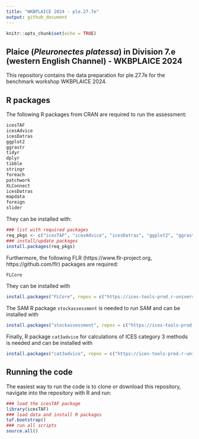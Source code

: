 ```yaml
---
title: "WKBPLAICE 2024 - ple.27.7e"
output: github_document
---
```


```r
knitr::opts_chunk$set(echo = TRUE)
```

## Plaice (_Pleuronectes platessa_) in Division 7.e (western English Channel) - WKBPLAICE 2024

This repository contains the data preparation for ple.27.7e for the benchmark workshop WKBPLAICE 2024.

## R packages 

The following R packages from CRAN are required to run the assessment:

```r
icesTAF
icesAdvice
icesDatras
ggplot2
ggrastr
tidyr
dplyr
tibble
stringr
foreach
patchwork
XLConnect
icesDatras
mapdata
foreign
slider
```

They can be installed with:
```r
### list with required packages
req_pkgs <- c("icesTAF", "icesAdvice", "icesDatras", "ggplot2", "ggrastr", "tidyr", "dplyr", "tibble", "stringr", "foreach", "patchwork", "XLConnect", "icesDatras", "mapdata", "foreign", "slider")
### install/update packages
install.packages(req_pkgs)
```

Furthermore, the following FLR (https://www.flr-project.org, https://github.com/flr) packages are required:
```r
FLCore
```
They can be installed with
``` r
install.packages("FLCore", repos = c("https://ices-tools-prod.r-universe.dev", "https://cloud.r-project.org"))
```

The SAM R package `stockassessment` is needed to run SAM and can be installed with
``` r
install.packages("stockassessment", repos = c("https://ices-tools-prod.r-universe.dev", "https://cloud.r-project.org"))
```

Finally, R package `cat3advice` for calculations of ICES category 3 methods is needed and can be installed with
``` r
install.packages("cat3advice", repos = c("https://ices-tools-prod.r-universe.dev", "https://cloud.r-project.org"))
```

## Running the code

The easiest way to run the code is to clone or download this repository, navigate into the repository with R and run:
```r
### load the icesTAF package
library(icesTAF)
### load data and install R packages
taf.bootstrap()
### run all scripts
source.all()
```
